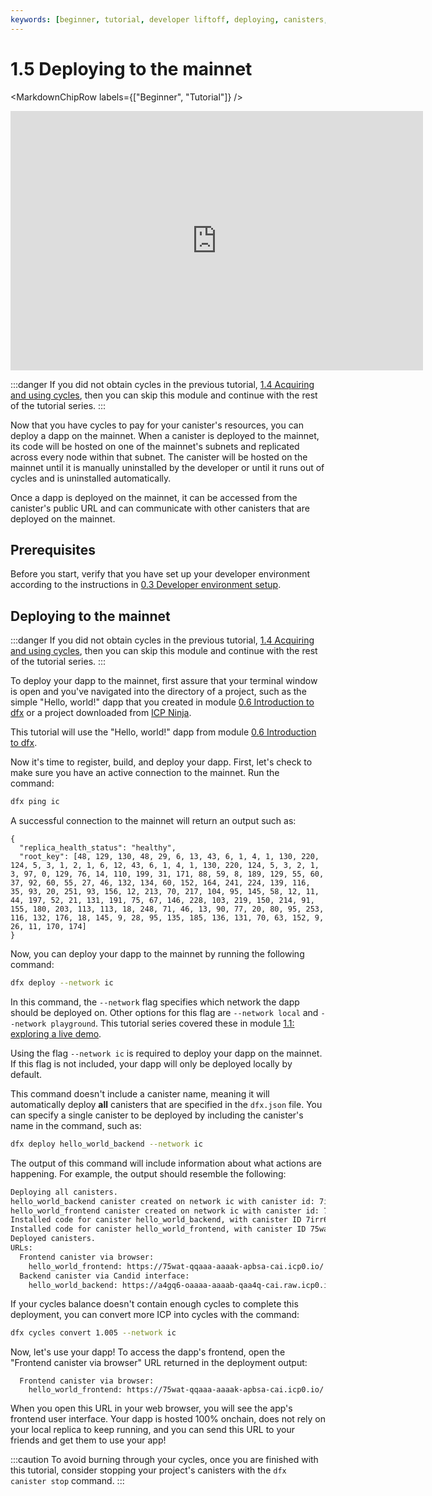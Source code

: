 ```yaml
---
keywords: [beginner, tutorial, developer liftoff, deploying, canisters, deploy]
---
```



# 1.5 Deploying to the mainnet

<MarkdownChipRow labels={["Beginner", "Tutorial"]} />

<div class="text--center">
<p> </p>
</div>
<div class="text--center">
<iframe width="660" height="415" src="https://www.youtube.com/embed/OKbxWiA0QR8?si=hPUzZWR0PJ2XRCru" title="YouTube video player" frameborder="0" allow="accelerometer; autoplay; clipboard-write; encrypted-media; gyroscope; picture-in-picture; web-share" referrerpolicy="strict-origin-when-cross-origin" allowfullscreen></iframe> </div>

:::danger
If you did not obtain cycles in the previous tutorial, [1.4 Acquiring and using cycles](/docs/tutorials/developer-liftoff/level-1/1.4-using-cycles), then you can skip this module and continue with the rest of the tutorial series.
:::

Now that you have <GlossaryTooltip>cycles</GlossaryTooltip> to pay for your <GlossaryTooltip>canister</GlossaryTooltip>'s resources, you can deploy a dapp on the mainnet. When a canister is deployed to the mainnet, its code will be hosted on one of the mainnet's subnets and replicated across every node within that subnet. The canister will be hosted on the mainnet until it is manually uninstalled by the developer or until it runs out of cycles and is uninstalled automatically.

Once a dapp is deployed on the mainnet, it can be accessed from the canister's public URL and can communicate with other canisters that are deployed on the mainnet.

## Prerequisites

Before you start, verify that you have set up your developer environment according to the instructions in [0.3 Developer environment setup](/docs/tutorials/developer-liftoff/level-0/dev-env).

## Deploying to the mainnet

:::danger
If you did not obtain cycles in the previous tutorial, [1.4 Acquiring and using cycles](/docs/tutorials/developer-liftoff/level-1/1.4-using-cycles), then you can skip this module and continue with the rest of the tutorial series.
:::

To deploy your dapp to the mainnet, first assure that your terminal window is open and you've navigated into the directory of a project, such as the simple "Hello, world!" dapp that you created in module [0.6 Introduction to dfx](/docs/tutorials/developer-liftoff/level-0/intro-dfx) or a project downloaded from [ICP Ninja](https://icp.ninja).

This tutorial will use the "Hello, world!" dapp from module [0.6 Introduction to dfx](/docs/tutorials/developer-liftoff/level-0/intro-dfx).

Now it's time to register, build, and deploy your dapp. First, let's check to make sure you have an active connection to the mainnet. Run the command:

```bash
dfx ping ic
```

A successful connection to the mainnet will return an output such as:

```
{
  "replica_health_status": "healthy",
  "root_key": [48, 129, 130, 48, 29, 6, 13, 43, 6, 1, 4, 1, 130, 220, 124, 5, 3, 1, 2, 1, 6, 12, 43, 6, 1, 4, 1, 130, 220, 124, 5, 3, 2, 1, 3, 97, 0, 129, 76, 14, 110, 199, 31, 171, 88, 59, 8, 189, 129, 55, 60, 37, 92, 60, 55, 27, 46, 132, 134, 60, 152, 164, 241, 224, 139, 116, 35, 93, 20, 251, 93, 156, 12, 213, 70, 217, 104, 95, 145, 58, 12, 11, 44, 197, 52, 21, 131, 191, 75, 67, 146, 228, 103, 219, 150, 214, 91, 155, 180, 203, 113, 113, 18, 248, 71, 46, 13, 90, 77, 20, 80, 95, 253, 116, 132, 176, 18, 145, 9, 28, 95, 135, 185, 136, 131, 70, 63, 152, 9, 26, 11, 170, 174]
}
```

Now, you can deploy your dapp to the mainnet by running the following command:

```bash
dfx deploy --network ic
```

In this command, the `--network` flag specifies which network the dapp should be deployed on. Other options for this flag are `--network local` and `--network playground`. This tutorial series covered these in module [1.1: exploring a live demo](/docs/tutorials/developer-liftoff/level-1/1.1-live-demo).

Using the flag `--network ic` is required to deploy your dapp on the mainnet. If this flag is not included, your dapp will only be deployed locally by default.

This command doesn't include a canister name, meaning it will automatically deploy **all** canisters that are specified in the `dfx.json` file. You can specify a single canister to be deployed by including the canister's name in the command, such as:

```bash
dfx deploy hello_world_backend --network ic
```


The output of this command will include information about what actions are happening. For example, the output should resemble the following:

```bash
Deploying all canisters.
hello_world_backend canister created on network ic with canister id: 7irr6-ryaaa-aaaak-apbrq-cai
hello_world_frontend canister created on network ic with canister id: 75wat-qqaaa-aaaak-apbsa-cai
Installed code for canister hello_world_backend, with canister ID 7irr6-ryaaa-aaaak-apbrq-cai
Installed code for canister hello_world_frontend, with canister ID 75wat-qqaaa-aaaak-apbsa-cai
Deployed canisters.
URLs:
  Frontend canister via browser:
    hello_world_frontend: https://75wat-qqaaa-aaaak-apbsa-cai.icp0.io/
  Backend canister via Candid interface:
    hello_world_backend: https://a4gq6-oaaaa-aaaab-qaa4q-cai.raw.icp0.io/?id=7irr6-ryaaa-aaaak-apbrq-cai
```

If your cycles balance doesn't contain enough cycles to complete this deployment, you can convert more ICP into cycles with the command:

```bash
dfx cycles convert 1.005 --network ic
```

Now, let's use your dapp! To access the dapp's frontend, open the "Frontend canister via browser" URL returned in the deployment output:

```
  Frontend canister via browser:
    hello_world_frontend: https://75wat-qqaaa-aaaak-apbsa-cai.icp0.io/
```

When you open this URL in your web browser, you will see the app's frontend user interface. Your dapp is hosted 100% onchain, does not rely on your local <GlossaryTooltip>replica</GlossaryTooltip> to keep running, and you can send this URL to your friends and get them to use your app!

:::caution
To avoid burning through your cycles, once you are finished with this tutorial, consider stopping your project's canisters with the `dfx canister stop` command.
:::


<TutorialFooter />
